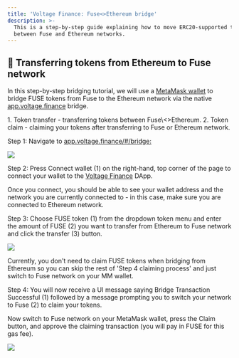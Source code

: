 ```yaml
---
title: 'Voltage Finance: Fuse<>Ethereum bridge'
description: >-
  This is a step-by-step guide explaining how to move ERC20-supported tokens
  between Fuse and Ethereum networks.
---
```


## 🌉 Transferring tokens from Ethereum to Fuse network

In this step-by-step bridging tutorial, we will use a [MetaMask wallet](https://metamask.io/download/) to bridge FUSE tokens from Fuse to the Ethereum network via the native [app.voltage.finance](https://app.voltage.finance/#/bridge) bridge.

<Admonition type="info" title="Bridging funds between Fuse and Ethereum networks is a 2-step process:">
  1. Token transfer - transferring tokens between Fuse\<>Ethereum.
  2. Token claim - claiming your tokens after transferring to Fuse or Ethereum network.
</Admonition>

Step 1: Navigate to [app.voltage.finance/#/bridge:](https://app.voltage.finance/#/bridge)

![](</img/Screenshot 2022-05-02 at 20.56.41.png>)

Step 2: Press Connect wallet (1) on the right-hand, top corner of the page to connect your wallet to the [Voltage Finance](https://app.voltage.finance/) DApp. 

<Admonition type="info" title="Note">
  Once you connect, you should be able to see your wallet address and the network you are currently connected to - in this case, make sure you are connected to Ethereum network.
</Admonition>

Step 3: Choose FUSE token (1) from the dropdown token menu and enter the amount of FUSE (2) you want to transfer from Ethereum to Fuse network and click the transfer (3) button. 

![](</img/spaces_-MRxFOj-hfekokMwcTbN_uploads_pVHpx4zw26JYuIfpcyZ1_Screenshot 2022-05-02 at 20.webp>)

<Admonition type="note" title="Note">
  Currently, you don't need to claim FUSE tokens when bridging from Ethereum so you can skip the rest of 'Step 4 claiming process' and just switch to Fuse network on your MM wallet.
</Admonition>

Step 4: You will now receive a UI message saying Bridge Transaction Successful (1) followed by a message prompting you to switch your network to Fuse (2) to claim your tokens. 

Now switch to Fuse network on your MetaMask wallet, press the Claim button, and approve the claiming transaction (you will pay in FUSE for this gas fee). 

![](</img/spaces_-MRxFOj-hfekokMwcTbN_uploads_A94aHLjKChsAuBie1YL7_Tutorial Images (7).webp>)
